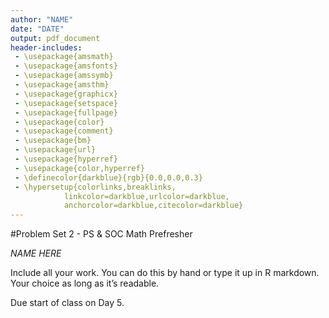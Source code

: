 ```yaml
---
author: "NAME"
date: "DATE"
output: pdf_document
header-includes: 
 - \usepackage{amsmath}
 - \usepackage{amsfonts}
 - \usepackage{amssymb}
 - \usepackage{amsthm}
 - \usepackage{graphicx}
 - \usepackage{setspace}
 - \usepackage{fullpage}
 - \usepackage{color}
 - \usepackage{comment}
 - \usepackage{bm}
 - \usepackage{url}
 - \usepackage{hyperref}
 - \usepackage{color,hyperref}
 - \definecolor{darkblue}{rgb}{0.0,0.0,0.3}
 - \hypersetup{colorlinks,breaklinks,
            linkcolor=darkblue,urlcolor=darkblue,
            anchorcolor=darkblue,citecolor=darkblue}
---
```

#Problem Set 2 - PS & SOC Math Prefresher

*NAME HERE* 
 
Include all your work. You can do this by hand or type it up in R markdown. Your choice as long as it's readable. 

Due start of class on Day 5. 

\begin{enumerate}
\item Summation
\begin{enumerate}
\item $\sum_{n=1}^{7}3$
\item $\sum_{n=0}^{4} 2n+8$
\end{enumerate}

\item Limits and Continuity
\begin{enumerate}
\item Graph $x^2+2$ and plot the tangent line at $x=0$. 
\item What is a limit?
\item Why do we care about limits and tangents?
\item What is a continuous function?
\end{enumerate}

\item Set theory
\begin{enumerate}
\item In roster notation, write the set characterized in set-builder notation as $S = \{x \in \mathbb{Z}, 2 <x <5\}$.
\item Is the following statement True or False? $\forall x \in S, x\geq 2$ for $S = \{3,2,5,9\}$.
\item Is the following statement True or False? $\exists x \in S\; s.t. \; x \notin \mathbb{Z}$ for $S = \{3,2,5,9\}$.
\item Is $\{1,2,3,4\}$ a subset of $\{4,3,1,2\}$? Is it a proper subset?
\item Using logical symbols (including $\exists$ and $\forall$) write the definition of a proper subset.
\item If $A = \{soup, 8\}$ and $B = \{x, soup\}$ find $A \cup B$.
\item (Follow-up): Now find $A \cap B$.
\item (Follow-up): Find the Cartesian Product $A \times B$.
\end{enumerate}

\item Review:
\begin{enumerate}
\item Write out `6 choose 3' mathematically and solve.
\item Add these two matrices: $
\begin{bmatrix}
   2 & 4 & 2 \\
    1 & 4 & 0 \\
    2 & 6 & 0
\end{bmatrix}
+
\begin{bmatrix}
5 & 1 & 1 \\
2 & 2 & 2\\
4 & 1 & 3
\end{bmatrix}
$

\item Multiply these two matrices: $
\begin{bmatrix}
   2 & 4 & 2 \\
    1 & 4 & 0 \\
    2 & 6 & 0
\end{bmatrix}
*
\begin{bmatrix}
5 & 1 & 1 \\
2 & 2 & 2 \\
4 & 1 & 3
\end{bmatrix}
$
\item Provide an example matrix, showing what happens when you multiply by the identity matrix. 
\item List three things you struggled with on yesterday's assignment. 
\item What is your plan for improving the items listed above?
\end{enumerate}

\end{enumerate}




